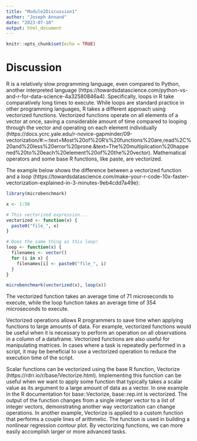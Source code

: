 ```yaml
---
title: "Module2Discussion1"
author: "Joseph Annand"
date: "2023-07-10"
output: html_document
---
```


```r
knitr::opts_chunk$set(echo = TRUE)
```

# Discussion

R is a relatively slow programming language, even compared to Python, another interpreted language (https://towardsdatascience.com/python-vs-and-r-for-data-science-4a32580846a4). Specifically, loops in R take comparatively long times to execute. While loops are standard practice in other programming languages, R takes a different approach using vectorized functions. Vectorized functions operate on all elements of a vector at once, saving a considerable amount of time compared to looping through the vector and operating on each element individually (https://docs.ycrc.yale.edu/r-novice-gapminder/09-vectorization/#:~:text=Most%20of%20R's%20functions%20are,read%2C%20and%20less%20error%20prone.&text=The%20multiplication%20happened%20to%20each%20element%20of%20the%20vector). Mathematical operators and some base R functions, like paste, are vectorized.

The example below shows the difference between a vectorized function and a loop (https://towardsdatascience.com/make-your-r-code-10x-faster-vectorization-explained-in-3-minutes-9eb4cdd7a49e):

```r
library(microbenchmark)

x <- 1:50

# This vectorized expression...
vectorized <- function(x) {
  paste0("file_", x)
}

# Does the same thing as this loop!
loop <- function(x) {
  filenames <- vector()
  for (i in x) {
    filenames[i] <- paste0("file_", i)
  }
}

microbenchmark(vectorized(x), loop(x))
```

The vectorized function takes an average time of 71 microseconds to execute, while the loop function takes an average time of 354 microseconds to execute.

Vectorized operations allows R programmers to save time when applying functions to large amounts of data. For example, vectorized functions would be useful when it is necessary to perform an operation on all observations in a column of a dataframe. Vectorized functions are also useful for manipulating matrices. In cases where a task is repeatedly performed in a script, it may be beneficial to use a vectorized operation to reduce the execution time of the script.

Scalar functions can be vectorized using the base R function, Vectorize (https://rdrr.io/r/base/Vectorize.html). Implementing this function can be useful when we want to apply some function that typically takes a scalar value as its argument to a large amount of data as a vector. In one example in the R documentation for base::Vectorize, base::rep.int is vectorized. The output of the function changes from a single integer vector to a list of integer vectors, demonstrating another way vectorization can change operations. In another example, Vectorize is applied to a custom function that performs a couple lines of arithmetic. The function is used in building a nonlinear regression contour plot. By vectorizing functions, we can more easily accomplish larger or more advanced tasks.

